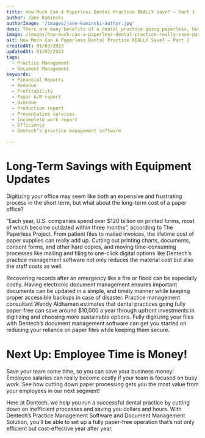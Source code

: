 ```yaml
---
title: How Much Can A Paperless Dental Practice REALLY Save? – Part 1
author: Jane Kaminski
authorImage: '/images/jane-kaminski-author.jpg'
desc: There are many benefits of a dental practice going paperless, but how much can you really save with your practice going paper free?  In the first part of this three-part series, we’re going to what really goes into equipment updates and the savings that come along with it long-term – and how Dentech’s document management solution can be your first step to a fully paperless practice!
image: /images/how-much-can-a-paperless-dental-practice-really-save-part-1.webp
alt: How Much Can A Paperless Dental Practice REALLY Save? – Part 1
createdAt: 01/03/2023
updatedAt: 01/03/2023
tags:
  - Practice Management
  - Document Management
keywords:
  - Financial Reports
  - Revenue
  - Profitability
  - Payor A/R report
  - Overdue
  - Production report
  - Preventative services
  - Incomplete work report
  - Efficiency
  - Dentech’s practice management software

---
```


# Long-Term Savings with Equipment Updates

Digitizing your office may seem like both an expensive and frustrating process in the short term, but what about the long-term cost of a paper office?

“Each year, U.S. companies spend over $120 billion on printed forms, most of which become outdated within three months”, according to The Paperless Project. From patient files to mailed invoices, the lifetime cost of paper supplies can really add up. Cutting out printing charts, documents, consent forms, and other hard copies, and moving time-consuming processes like mailing and filing to one-click digital options like Dentech’s practice management software not only reduces the material cost but also the staff costs as well.

Recovering records after an emergency like a fire or flood can be especially costly. Having electronic document management ensures important documents can be updated in a simple, and timely manner while keeping proper accessible backups in case of disaster. Practice management consultant Wendy Aldhamen estimates that dental practices going fully paper-free can save around $10,000 a year through upfront investments in digitizing and choosing more sustainable options. Fully digitizing your files with Dentech’s document management software can get you started on reducing your reliance on paper files while keeping them secure.

# Next Up: Employee Time is Money!

Save your team some time, so you can save your business money! Employee salaries can really become costly if your team is focused on busy work. See how cutting down paper processing gets you the most value from your employees in our next segment!

Here at Dentech, we help you run a successful dental practice by cutting down on inefficient processes and saving you dollars and hours. With Dentech’s Practice Management Software and Document Management Solution, you’ll be able to set up a fully paper-free operation that’s not only efficient but cost-effective year after year.

